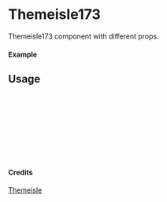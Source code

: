 
<Meta of={Themeisle173} title="Themeisle/Themeisle173" />

# Themeisle173

Themeisle173 component with different props.

#### Example

<Canvas of={Themeisle173.Primary} />

## Usage

```ts
import { Themeisle173 } from "yadl-ui";

const Example = () => {
  return (
      <Themeisle173 />
  );
};

export default Example;
```

#### Credits
[Themeisle](https://themeisle.com/illustrations)
